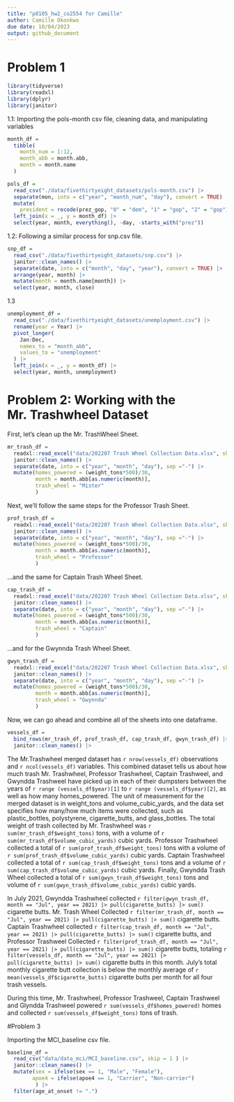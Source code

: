 ```yaml
---
title: "p8105_hw2_co2554 for Camille"
author: Camille Okonkwo
due date: 10/04/2023
output: github_document
---
```


# Problem 1

```r
library(tidyverse)
library(readxl)
library(dplyr)
library(janitor)
```

1.1: Importing the pols-month csv file, cleaning data, and manipulating variables

```r
month_df = 
  tibble(
    month_num = 1:12,
    month_abb = month.abb,
    month = month.name
  )

pols_df = 
  read_csv("./data/fivethirtyeight_datasets/pols-month.csv") |>
  separate(mon, into = c("year", "month_num", "day"), convert = TRUE) |>
  mutate(
    president = recode(prez_gop, "0" = "dem", "1" = "gop", "2" = "gop")) |>
  left_join(x = _, y = month_df) |> 
  select(year, month, everything(), -day, -starts_with("prez")) 
```

1.2: Following a similar process for snp.csv file.

```r
snp_df =
  read_csv("./data/fivethirtyeight_datasets/snp.csv") |>
  janitor::clean_names() |>
  separate(date, into = c("month", "day", "year"), convert = TRUE) |>
  arrange(year, month) |>
  mutate(month = month.name[month]) |>
  select(year, month, close) 
```

1.3
```r
unemployment_df = 
  read_csv("./data/fivethirtyeight_datasets/unemployment.csv") |>
  rename(year = Year) |>
  pivot_longer(
    Jan:Dec, 
    names_to = "month_abb",
    values_to = "unemployment"
  ) |> 
  left_join(x = _, y = month_df) |> 
  select(year, month, unemployment)
```


# Problem 2: Working with the Mr. Trashwheel Dataset

First, let's clean up the Mr. TrashWheel Sheet. 
```r
mr_trash_df =
  readxl::read_excel("data/202207 Trash Wheel Collection Data.xlsx", sheet = "Mr. Trash Wheel", range = "A2:N549") |>
  janitor::clean_names() |>
  separate(date, into = c("year", "month", "day"), sep ="-") |>
  mutate(homes_powered = (weight_tons*500)/30, 
         month = month.abb[as.numeric(month)],
         trash_wheel = "Mister"
         )
```

Next, we'll follow the same steps for the Professor Trash Sheet. 
```r
prof_trash_df =
  readxl::read_excel("data/202207 Trash Wheel Collection Data.xlsx", sheet = "Professor Trash Wheel", range = "A2:M96") |>
  janitor::clean_names() |>
  separate(date, into = c("year", "month", "day"), sep ="-") |>
  mutate(homes_powered = (weight_tons*500)/30,
         month = month.abb[as.numeric(month)],
         trash_wheel = "Professor"
         )
```

...and the same for Captain Trash Wheel Sheet.
```r
cap_trash_df =
  readxl::read_excel("data/202207 Trash Wheel Collection Data.xlsx", sheet = "Captain Trash Wheel", range = "A2:K27") |>
  janitor::clean_names() |>
  separate(date, into = c("year", "month", "day"), sep ="-") |>
  mutate(homes_powered = (weight_tons*500)/30, 
         month = month.abb[as.numeric(month)],
         trash_wheel = "Captain"
         )
```

...and for the Gwynnda Trash Wheel Sheet. 
```r
gwyn_trash_df =
  readxl::read_excel("data/202207 Trash Wheel Collection Data.xlsx", sheet = "Gwynnda Trash Wheel", range = "A2:J108") |>
  janitor::clean_names() |>
  separate(date, into = c("year", "month", "day"), sep ="-") |>
  mutate(homes_powered = (weight_tons*500)/30, 
         month = month.abb[as.numeric(month)],
         trash_wheel = "Gwynnda"
         )
```

Now, we can go ahead and combine all of the sheets into one dataframe. 
```r
vessels_df =
  bind_rows(mr_trash_df, prof_trash_df, cap_trash_df, gwyn_trash_df) |>
  janitor::clean_names() |>
```


The Mr.Trashwheel merged dataset has `r nrow(vessels_df)` observations and `r ncol(vessels_df)` variables. This combined dataset tells us about how much trash Mr. Trashwheel, Professor Trashwheel, Captain Trashweel, and Gwyndda Trashweel have picked up in each of their dumpsters between the years of `r range (vessels_df$year)[1]` to `r range (vessels_df$year)[2]`, as well as how many homes_powered.  The unit of measurement for the merged dataset is in weight_tons and volume_cubic_yards, and the data set specifies how many/how much items were collected, such as plastic_bottles, polystyrene, cigarette_butts, and glass_bottles. The total weight of trash collected by Mr. Trashwheel was `r sum(mr_trash_df$weight_tons)` tons, with a volume of `r sum(mr_trash_df$volume_cubic_yards)` cubic yards. Professor Trashwheel collected a total of `r sum(prof_trash_df$weight_tons)` tons with a volume of `r sum(prof_trash_df$volume_cubic_yards)` cubic yards. Captain Trashwheel collected a total of `r sum(cap_trash_df$weight_tons)` tons and a volume of `r sum(cap_trash_df$volume_cubic_yards)` cubic yards. Finally, Gwyndda Trash Wheel collected a total of `r sum(gwyn_trash_df$weight_tons)` tons and volume of `r sum(gwyn_trash_df$volume_cubic_yards)` cubic yards. 

In July 2021, Gwyndda Trashwheel collected `r filter(gwyn_trash_df, month == "Jul", year == 2021) |> pull(cigarette_butts) |> sum()` cigarette butts. Mr. Trash Wheel Collected `r filter(mr_trash_df, month == "Jul", year == 2021) |> pull(cigarette_butts) |> sum()` cigarette butts. Captain Trashwheel collected `r filter(cap_trash_df, month == "Jul", year == 2021) |> pull(cigarette_butts) |> sum()` cigarette butts, and Professor Trashweel Collected `r filter(prof_trash_df, month == "Jul", year == 2021) |> pull(cigarette_butts) |> sum()` cigarette butts, totaling `r filter(vessels_df, month == "Jul", year == 2021) |> pull(cigarette_butts) |> sum()` cigarette butts in this month. July's total monthly cigarette butt collection is below the monthly average of  `r mean(vessels_df$cigarette_butts)` cigarette butts per month for all four trash vessels.

During this time, Mr. Trashwheel, Professor Trashweel, Captain Trashweel and Glyndda Trashweel powered `r sum(vessels_df$homes_powered)` homes and collected `r sum(vessels_df$weight_tons)` tons of trash.

#Problem 3

Importing the MCI_baseline csv file. 
```r
baseline_df =
  read_csv("data/data_mci/MCI_baseline.csv", skip = 1 ) |>
  janitor::clean_names() |>
  mutate(sex = ifelse(sex == 1, "Male", "Female"),
        apoe4 = ifelse(apoe4 == 1, "Carrier", "Non-carrier") 
         ) |>
  filter(age_at_onset != ".")
```

